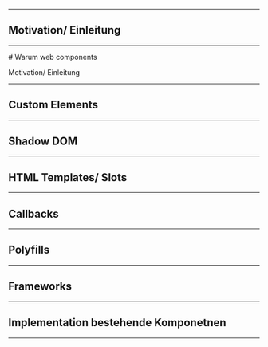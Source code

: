 

<Title bg={1}>

# Workshop

## Web Components

</Title>



---


<Section bg={2} logo="white">

# Motivation/ Einleitung


</Section>

---


<Slide>
# Warum web components


Motivation/ Einleitung

</Slide>


---
<Section bg={2} logo="white">

# Custom Elements


</Section>

---
<Section bg={3} logo="white">

# Shadow DOM


</Section>

---
<Section bg={5} logo="white">

# HTML Templates/ Slots


</Section>

---
<Section bg={4} logo="white">

# Callbacks


</Section>

---
<Section bg={4} logo="white">

# Polyfills


</Section>

---
<Section bg={4} logo="white">

# Frameworks


</Section>

---
<Section bg={4} logo="white">

# Implementation bestehende Komponetnen 


</Section>

---
